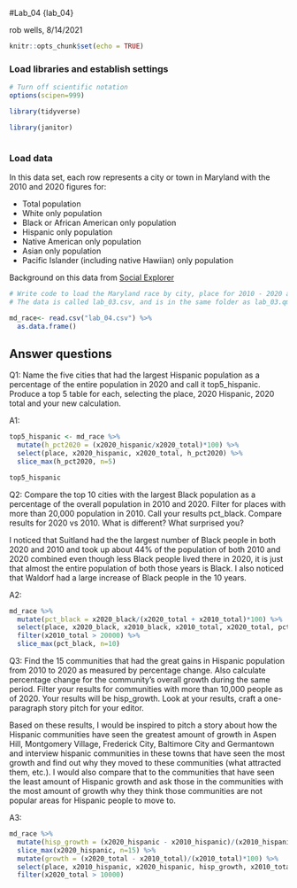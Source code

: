 #Lab_04 {lab_04}

rob wells, 8/14/2021

```r
knitr::opts_chunk$set(echo = TRUE)
```

### Load libraries and establish settings
```r
# Turn off scientific notation
options(scipen=999)

library(tidyverse)

library(janitor)



```

### Load data

In this data set, each row represents a city or town in Maryland with the 2010 and 2020 figures for: 

-  Total population 
-  White only population
-  Black or African American only population
-  Hispanic only population 
-  Native American only population
-  Asian only population
-  Pacific Islander (including native Hawiian) only population

Background on this data from [Social Explorer](https://www.socialexplorer.com/data/ACS2016_5yr/metadata/?ds=ACS16_5yr&table=B02001) 
```r
# Write code to load the Maryland race by city, place for 2010 - 2020 and call it md_race.
# The data is called lab_03.csv, and is in the same folder as lab_03.qmd (this data notebook)

md_race<- read.csv("lab_04.csv") %>% 
  as.data.frame()

```

## Answer questions

Q1: Name the five cities that had the largest Hispanic population as a percentage of the entire population in 2020 and call it top5_hispanic. Produce a top 5 table for each, selecting the place, 2020 Hispanic, 2020 total and your new calculation.

A1:
```r

top5_hispanic <- md_race %>% 
  mutate(h_pct2020 = (x2020_hispanic/x2020_total)*100) %>% 
  select(place, x2020_hispanic, x2020_total, h_pct2020) %>% 
  slice_max(h_pct2020, n=5)

top5_hispanic
```

Q2: Compare the top 10 cities with the largest Black population as a percentage of the overall population in 2010 and 2020. Filter for places with more than 20,000 population in 2010. Call your results pct_black. Compare results for 2020 vs 2010. What is different? What surprised you? 

I noticed that Suitland had the the largest number of Black people in both 2020 and 2010 and took up about 44% of the population of both 2010 and 2020 combined even though less Black people lived there in 2020, it is just that almost the entire population of both those years is Black. I also noticed that Waldorf had a large increase of Black people in the 10 years.

A2:

```r

md_race %>% 
  mutate(pct_black = x2020_black/(x2020_total + x2010_total)*100) %>% 
  select(place, x2020_black, x2010_black, x2010_total, x2020_total, pct_black) %>% 
  filter(x2010_total > 20000) %>% 
  slice_max(pct_black, n=10)
```

Q3: Find the 15 communities that had the great gains in Hispanic population from 2010 to 2020 as measured by percentage change. Also calculate percentage change for the community's overall growth during the same period. Filter your results for communities with more than 10,000 people as of 2020. Your results will be hisp_growth. Look at your results, craft a one-paragraph story pitch for your editor. 

Based on these results, I would be inspired to pitch a story about how the Hispanic communities have seen the greatest amount of growth in Aspen Hill, Montgomery Village, Frederick City, Baltimore City and Germantown and interview hispanic communities in these towns that have seen the most growth and find out why they moved to these communities (what attracted them, etc.). I would also compare that to the communities that have seen the least amount of Hispanic growth and ask those in the communities with the most amount of growth why they think those communities are not popular areas for Hispanic people to move to.

A3:

```r

md_race %>% 
  mutate(hisp_growth = (x2020_hispanic - x2010_hispanic)/(x2010_hispanic)*100) %>% 
  slice_max(x2020_hispanic, n=15) %>% 
  mutate(growth = (x2020_total - x2010_total)/(x2010_total)*100) %>% 
  select(place, x2010_hispanic, x2020_hispanic, hisp_growth, x2010_total, x2020_total,growth) %>% 
  filter(x2020_total > 10000)

```
